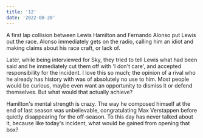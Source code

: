 ```yaml
---
title: '12'
date: '2022-08-28'
---
```


A first lap collision between Lewis Hamilton and Fernando Alonso put Lewis out the race. Alonso immediately gets on the radio, calling him an idiot and making claims about his race craft, or lack of.

Later, while being interviewed for Sky, they tried to tell Lewis what had been said and he immediately cut them off with 'I don't care', and accepted responsibility for the incident. I love this so much; the opinion of a rival who he already has history with was of absolutely no use to him. Most people would be curious, maybe even want an opportunity to dismiss it or defend themselves. But what would that actually achieve?

Hamilton's mental strength is crazy. The way he composed himself at the end of last season was unbelievable, congratulating Max Verstappen before quietly disappearing for the off-season. To this day has never talked about it, because like today's incident, what would be gained from opening that box?
